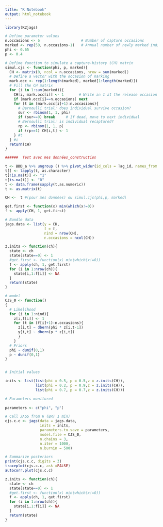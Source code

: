 ```yaml
---
title: "R Notebook"
output: html_notebook
---
```



```r
library(R2jags)
```

```r
# Define parameter values
n.occasions <- 6                   # Number of capture occasions
marked <- rep(50, n.occasions-1)   # Annual number of newly marked individuals
phi <- 0.65
p <- 0.4

# Define function to simulate a capture-history (CH) matrix
simul.cjs <- function(phi, p, marked){
  CH <- matrix(0, ncol = n.occasions, nrow = sum(marked))
  # Define a vector with the occasion of marking
  mark.occ <- rep(1:length(marked), marked[1:length(marked)])
  # Fill the CH matrix
  for (i in 1:sum(marked)){
    CH[i, mark.occ[i]] <- 1       # Write an 1 at the release occasion
    if (mark.occ[i]==n.occasions) next
    for (t in (mark.occ[i]+1):n.occasions){
      # Bernoulli trial: does individual survive occasion?
      sur <- rbinom(1, 1, phi)
      if (sur==0) break		# If dead, move to next individual 
      # Bernoulli trial: is individual recaptured? 
      rp <- rbinom(1, 1, p)
      if (rp==1) CH[i,t] <- 1
    } #t
  } #i
  return(CH)
}

```


```r

######  Test avec mes données_construction

t <- BDD_a %>% ungroup () %>% pivot_wider(id_cols = Tag_id, names_from = Year, values_from =Lake)
t[] <- lapply(t, as.character)
t[!is.na(t)] <- "1"
t[is.na(t)] <- "0"
t <- data.frame(sapply(t,as.numeric))
t <- as.matrix(t)
```

```r
CH <-  t #(pour mes données) ou simul.cjs(phi,p, marked)

get.first <- function(x) min(which(x!=0))
f <- apply(CH, 1, get.first)

# Bundle data
jags.data <- list(y = CH, 
                  f = f, 
                  nind = nrow(CH), 
                  n.occasions = ncol(CH))
```

```r

z.inits <- function(ch){
  state <- ch
  state[state==0] <- 1
  #get.first <- function(x) min(which(x!=0))
  f <- apply(ch, 1, get.first)
  for (i in 1:nrow(ch)){
    state[i,1:f[i]] <- NA
  }
  return(state)
}

# model
CJS_0 <- function()
{
  # Likelihood
  for (i in 1:nind){
    z[i,f[i]] <- 1
    for (t in (f[i]+1):n.occasions){
      z[i,t] ~ dbern(phi * z[i,t-1])
      y[i,t] ~ dbern(p * z[i,t])
      }
    }
  # Priors
  phi ~ dunif(0,1)
  p ~ dunif(0,1)
}


# Initial values

inits <- list(list(phi = 0.5, p = 0.5,z = z.inits(CH)),
              list(phi = 0.2, p = 0.9,z = z.inits(CH)),
              list(phi = 0.7, p = 0.7,z = z.inits(CH)))

# Parameters monitored
  
parameters <- c("phi", "p")

```

```r
# Call JAGS from R (BRT 1 min)
cjs.c.c <- jags(data = jags.data, 
                inits = inits, 
                parameters.to.save = parameters, 
                model.file = CJS_0, 
                n.chains = 3, 
                n.iter = 1000, 
                n.burnin = 500)

# Summarize posteriors
print(cjs.c.c, digits = 3)
traceplot(cjs.c.c, ask =FALSE)
autocorr.plot(cjs.c.c)
```

```r
z.inits <- function(ch){
  state <- ch
  state[state==0] <- 1
  #get.first <- function(x) min(which(x!=0))
  f <- apply(ch, 1, get.first)
  for (i in 1:nrow(ch)){
    state[i,1:f[i]] <- NA
  }
  return(state)
}

```

